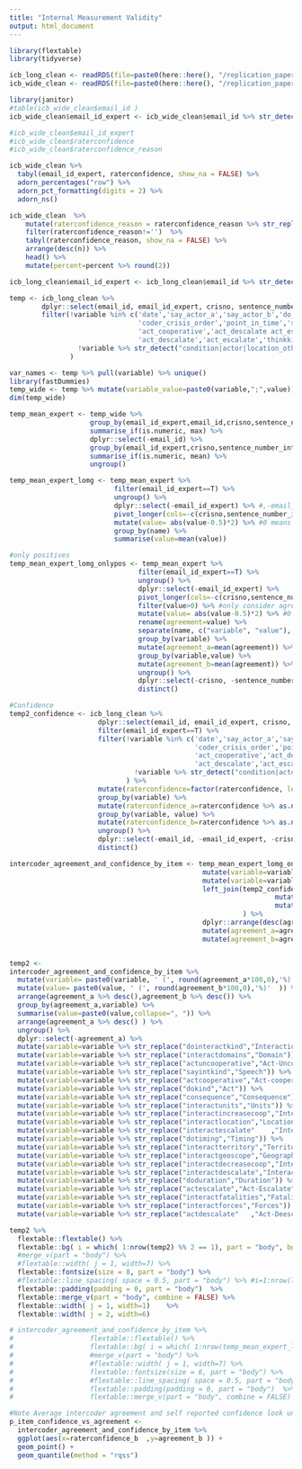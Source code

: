 ```yaml
---
title: "Internal Measurement Validity"
output: html_document
---
```


```r
library(flextable)
library(tidyverse)

```

```r

icb_long_clean <- readRDS(file=paste0(here::here(), "/replication_paper/data/in/icb_long_clean.Rds"))
icb_wide_clean <- readRDS(file=paste0(here::here(), "/replication_paper/data/in/icb_wide_clean.Rds"))

```


```r

library(janitor)
#table(icb_wide_clean$email_id )
icb_wide_clean$email_id_expert <- icb_wide_clean$email_id %>% str_detect("grad|postgrad")

#icb_wide_clean$email_id_expert 
#icb_wide_clean$raterconfidence
#icb_wide_clean$raterconfidence_reason

icb_wide_clean %>% 
  tabyl(email_id_expert, raterconfidence, show_na = FALSE) %>%
  adorn_percentages("row") %>% 
  adorn_pct_formatting(digits = 2) %>%
  adorn_ns()

icb_wide_clean  %>%
    mutate(raterconfidence_reason = raterconfidence_reason %>% str_replace_all("other|;","") %>% trimws() ) %>%
    filter(raterconfidence_reason!='')  %>%
    tabyl(raterconfidence_reason, show_na = FALSE) %>%
    arrange(desc(n)) %>%
    head() %>%
    mutate(percent=percent %>% round(2))

icb_long_clean$email_id_expert <- icb_long_clean$email_id %>% str_detect("grad|postgrad")

temp <- icb_long_clean %>%
        dplyr::select(email_id, email_id_expert, crisno, sentence_number_int_aligned, variable, value) %>%
        filter(!variable %in% c('date','say_actor_a','say_actor_b','do_actor_a','do_actor_b','think_actor_a','think_sentence_events','do_timing_reorder','sayintkind_react','do_timing_reorder',
                                'coder_crisis_order','point_in_time','start_time','end_time','earliest_date','preceding_event',
                                'act_cooperative','act_descalate act_escalate', 'act_uncooperative', 'interact_decreasecoop', 'interact_descalate', 'interact_escalate', 'interact_increasecoop',
                                'act_descalate','act_escalate','thinkkind','act_descalate','act_escalate','raterconfidence_reason_survey','raterconfidence_reason') &
                 !variable %>% str_detect("condition|actor|location_other|date|time")
               ) 

var_names <- temp %>% pull(variable) %>% unique()
library(fastDummies)
temp_wide <- temp %>% mutate(variable_value=paste0(variable,";",value)) %>% dplyr::select(-variable,-value) %>% dummy_cols(select_columns='variable_value', remove_selected_columns=T) 
dim(temp_wide)

temp_mean_expert <- temp_wide %>%
                    group_by(email_id_expert,email_id,crisno,sentence_number_int_aligned) %>% #max for that person across all events they found
                    summarise_if(is.numeric, max) %>%
                    dplyr::select(-email_id) %>%
                    group_by(email_id_expert,crisno,sentence_number_int_aligned) %>% #max for that person across all events they found
                    summarise_if(is.numeric, mean) %>%
                    ungroup()

temp_mean_expert_lomg <- temp_mean_expert %>%
                          filter(email_id_expert==T) %>%
                          ungroup() %>%
                          dplyr::select(-email_id_expert) %>% #,-email_id
                          pivot_longer(cols=-c(crisno,sentence_number_int_aligned)) %>%
                          mutate(value= abs(value-0.5)*2) %>% #0 means completely disagree 1 means completely agree
                          group_by(name) %>%
                          summarise(value=mean(value))

#only positives
temp_mean_expert_lomg_onlypos <- temp_mean_expert %>%
                                filter(email_id_expert==T) %>%
                                ungroup() %>%
                                dplyr::select(-email_id_expert) %>%
                                pivot_longer(cols=-c(crisno,sentence_number_int_aligned)) %>%
                                filter(value>0) %>% #only consider agreement when at least one coder uses the tag in that sentence
                                mutate(value= abs(value-0.5)*2) %>% #0 means completely disagree 1 means completely agree
                                rename(agreement=value) %>%
                                separate(name, c("variable", "value"), ";" ) %>%
                                group_by(variable) %>%
                                mutate(agreement_a=mean(agreement)) %>%
                                group_by(variable,value) %>%
                                mutate(agreement_b=mean(agreement)) %>%
                                ungroup() %>%
                                dplyr::select(-crisno, -sentence_number_int_aligned, -agreement) %>%
                                distinct()

#Confidence
temp2_confidence <- icb_long_clean %>%
                      dplyr::select(email_id, email_id_expert, crisno, sentence_number_int_aligned, raterconfidence, variable, value) %>%
                      filter(email_id_expert==T) %>%
                      filter(!variable %in% c('date','say_actor_a','say_actor_b','do_actor_a','do_actor_b','think_actor_a','think_sentence_events','do_timing_reorder','sayintkind_react','do_timing_reorder',
                                              'coder_crisis_order','point_in_time','start_time','end_time','earliest_date','preceding_event',
                                              'act_cooperative','act_descalate act_escalate', 'act_uncooperative', 'interact_decreasecoop', 'interact_descalate', 'interact_escalate', 'interact_increasecoop',
                                              'act_descalate','act_escalate','thinkkind','act_descalate','act_escalate','raterconfidence_reason_survey','raterconfidence_reason') &
                               !variable %>% str_detect("condition|actor|location_other|date|time")
                             ) %>%
                      mutate(raterconfidence=factor(raterconfidence, levels=c('None', 'Low', 'High',  'Complete') )) %>% 
                      group_by(variable) %>%
                      mutate(raterconfidence_a=raterconfidence %>% as.numeric() %>% mean(na.rm=T) %>% round(2)) %>%
                      group_by(variable, value) %>%
                      mutate(raterconfidence_b=raterconfidence %>% as.numeric() %>% mean(na.rm=T) %>% round(2)) %>%
                      ungroup() %>%
                      dplyr::select(-email_id, -email_id_expert, -crisno, -sentence_number_int_aligned, -raterconfidence) %>%
                      distinct()

```

```r

intercoder_agreement_and_confidence_by_item <- temp_mean_expert_lomg_onlypos %>% 
                                                mutate(variable=variable %>% str_replace_all("variable_value_|clean",""))  %>%
                                                mutate(variable=variable %>% str_replace_all("_",""))  %>%
                                                left_join(temp2_confidence %>% 
                                                                  mutate(variable=variable %>% str_replace_all("variable_value_|clean",""))  %>%
                                                                  mutate(variable=variable %>% str_replace_all("_","")) 
                                                          ) %>%
                                                dplyr::arrange(desc(agreement_a), desc(agreement_b)) %>%
                                                mutate(agreement_a=agreement_a %>% round(3)) %>% 
                                                mutate(agreement_b=agreement_b %>% round(3)) 


temp2 <- 
intercoder_agreement_and_confidence_by_item %>%
  mutate(variable= paste0(variable, ' (', round(agreement_a*100,0),'%)'  )) %>% #round(raterconfidence_a,2)
  mutate(value= paste0(value, ' (', round(agreement_b*100,0),'%)'  )) %>% #,round(raterconfidence_b,2),  
  arrange(agreement_a %>% desc(),agreement_b %>% desc()) %>%
  group_by(agreement_a,variable) %>%
  summarise(value=paste0(value,collapse=", ")) %>%
  arrange(agreement_a %>% desc() ) %>%
  ungroup() %>%
  dplyr::select(-agreement_a) %>%
  mutate(variable=variable %>% str_replace("dointeractkind","Interaction")) %>%
  mutate(variable=variable %>% str_replace("interactdomains","Domain")) %>%
  mutate(variable=variable %>% str_replace("actuncooperative","Act-Uncooperative")) %>%
  mutate(variable=variable %>% str_replace("sayintkind","Speech")) %>%
  mutate(variable=variable %>% str_replace("actcooperative","Act-cooperative")) %>%
  mutate(variable=variable %>% str_replace("dokind","Act")) %>%
  mutate(variable=variable %>% str_replace("consequence","Consequence")) %>%
  mutate(variable=variable %>% str_replace("interactunits","Units")) %>%
  mutate(variable=variable %>% str_replace("interactincreasecoop","Interaction-Cooperative")) %>%
  mutate(variable=variable %>% str_replace("interactlocation","Location")) %>%
  mutate(variable=variable %>% str_replace("interactescalate"    ,"Interaction-Escalate")) %>%
  mutate(variable=variable %>% str_replace("dotiming","Timing")) %>%
  mutate(variable=variable %>% str_replace("interactterritory","Territory")) %>%
  mutate(variable=variable %>% str_replace("interactgeoscope","Geographic Scope")) %>%
  mutate(variable=variable %>% str_replace("interactdecreasecoop","Interaction-Uncooperative")) %>%
  mutate(variable=variable %>% str_replace("interactdescalate","Interaction-Deescalate")) %>%
  mutate(variable=variable %>% str_replace("doduration","Duration")) %>%
  mutate(variable=variable %>% str_replace("actescalate","Act-Escalate")) %>%
  mutate(variable=variable %>% str_replace("interactfatalities","Fatalities")) %>%
  mutate(variable=variable %>% str_replace("interactforces","Forces")) %>%
  mutate(variable=variable %>% str_replace("actdescalate"   ,"Act-Deescalate"))

temp2 %>%
  flextable::flextable() %>%
  flextable::bg( i = which( 1:nrow(temp2) %% 2 == 1), part = "body", bg = "#EFEFEF") %>%
  #merge_v(part = "body") %>% 
  #flextable::width( j = 1, width=7) %>%
  flextable::fontsize(size = 8, part = "body") %>%
  #flextable::line_spacing( space = 0.5, part = "body") %>% #i=1:nrow(lit_review_alt),
  flextable::padding(padding = 0, part = "body")  %>%
  flextable::merge_v(part = "body", combine = FALSE) %>%
  flextable::width( j = 1, width=1)    %>%
  flextable::width( j = 2, width=6)  

# intercoder_agreement_and_confidence_by_item %>%
#                   flextable::flextable() %>%
#                   flextable::bg( i = which( 1:nrow(temp_mean_expert_lomg_onlypos) %% 2 == 1), part = "body", bg = "#EFEFEF") %>%
#                   #merge_v(part = "body") %>% 
#                   #flextable::width( j = 1, width=7) %>%
#                   flextable::fontsize(size = 6, part = "body") %>%
#                   #flextable::line_spacing( space = 0.5, part = "body") %>% #i=1:nrow(lit_review_alt),
#                   flextable::padding(padding = 0, part = "body")  %>%
#                   flextable::merge_v(part = "body", combine = FALSE) 

#Note Average intercoder agreement and self reported confidence look uncorrelated at the item level. I think it's because they're correlated at the sentence level, not the item level.
p_item_confidence_vs_agreement <- 
  intercoder_agreement_and_confidence_by_item %>%
  ggplot(aes(x=raterconfidence_b  ,y=agreement_b )) +
  geom_point() +
  geom_quantile(method = "rqss")

```
